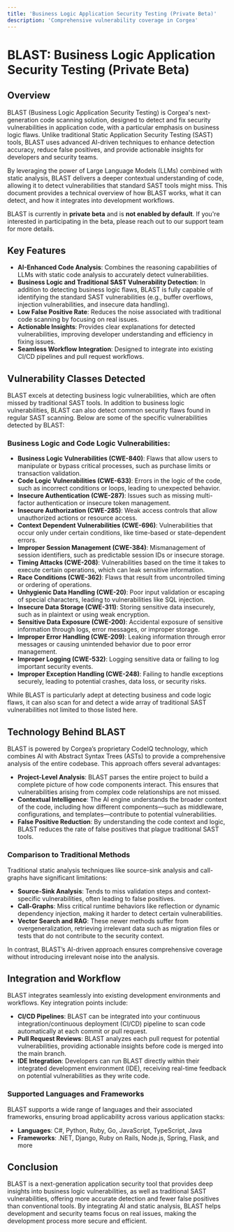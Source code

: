 ```yaml
---
title: 'Business Logic Application Security Testing (Private Beta)'
description: 'Comprehensive vulnerability coverage in Corgea'
---
```


# BLAST: Business Logic Application Security Testing (Private Beta)

## Overview

BLAST (Business Logic Application Security Testing) is Corgea's next-generation code scanning solution, designed to detect and fix security vulnerabilities in application code, with a particular emphasis on business logic flaws. Unlike traditional Static Application Security Testing (SAST) tools, BLAST uses advanced AI-driven techniques to enhance detection accuracy, reduce false positives, and provide actionable insights for developers and security teams.

By leveraging the power of Large Language Models (LLMs) combined with static analysis, BLAST delivers a deeper contextual understanding of code, allowing it to detect vulnerabilities that standard SAST tools might miss. This document provides a technical overview of how BLAST works, what it can detect, and how it integrates into development workflows.

<Note>BLAST is currently in **private beta** and is **not enabled by default**. If you're interested in participating in the beta, please reach out to our support team for more details.</Note>

## Key Features

- **AI-Enhanced Code Analysis**: Combines the reasoning capabilities of LLMs with static code analysis to accurately detect vulnerabilities.
- **Business Logic and Traditional SAST Vulnerability Detection**: In addition to detecting business logic flaws, BLAST is fully capable of identifying the standard SAST vulnerabilities (e.g., buffer overflows, injection vulnerabilities, and insecure data handling).
- **Low False Positive Rate**: Reduces the noise associated with traditional code scanning by focusing on real issues.
- **Actionable Insights**: Provides clear explanations for detected vulnerabilities, improving developer understanding and efficiency in fixing issues.
- **Seamless Workflow Integration**: Designed to integrate into existing CI/CD pipelines and pull request workflows.

## Vulnerability Classes Detected

BLAST excels at detecting business logic vulnerabilities, which are often missed by traditional SAST tools. In addition to business logic vulnerabilities, BLAST can also detect common security flaws found in regular SAST scanning. Below are some of the specific vulnerabilities detected by BLAST:

### Business Logic and Code Logic Vulnerabilities:
- **Business Logic Vulnerabilities (CWE-840)**: Flaws that allow users to manipulate or bypass critical processes, such as purchase limits or transaction validation.
- **Code Logic Vulnerabilities (CWE-633)**: Errors in the logic of the code, such as incorrect conditions or loops, leading to unexpected behavior.
- **Insecure Authentication (CWE-287)**: Issues such as missing multi-factor authentication or insecure token management.
- **Insecure Authorization (CWE-285)**: Weak access controls that allow unauthorized actions or resource access.
- **Context Dependent Vulnerabilities (CWE-696)**: Vulnerabilities that occur only under certain conditions, like time-based or state-dependent errors.
- **Improper Session Management (CWE-384)**: Mismanagement of session identifiers, such as predictable session IDs or insecure storage.
- **Timing Attacks (CWE-208)**: Vulnerabilities based on the time it takes to execute certain operations, which can leak sensitive information.
- **Race Conditions (CWE-362)**: Flaws that result from uncontrolled timing or ordering of operations.
- **Unhygienic Data Handling (CWE-20)**: Poor input validation or escaping of special characters, leading to vulnerabilities like SQL injection.
- **Insecure Data Storage (CWE-311)**: Storing sensitive data insecurely, such as in plaintext or using weak encryption.
- **Sensitive Data Exposure (CWE-200)**: Accidental exposure of sensitive information through logs, error messages, or improper storage.
- **Improper Error Handling (CWE-209)**: Leaking information through error messages or causing unintended behavior due to poor error management.
- **Improper Logging (CWE-532)**: Logging sensitive data or failing to log important security events.
- **Improper Exception Handling (CWE-248)**: Failing to handle exceptions securely, leading to potential crashes, data loss, or security risks.

While BLAST is particularly adept at detecting business and code logic flaws, it can also scan for and detect a wide array of traditional SAST vulnerabilities not limited to those listed here.

## Technology Behind BLAST

BLAST is powered by Corgea’s proprietary CodeIQ technology, which combines AI with Abstract Syntax Trees (ASTs) to provide a comprehensive analysis of the entire codebase. This approach offers several advantages:

- **Project-Level Analysis**: BLAST parses the entire project to build a complete picture of how code components interact. This ensures that vulnerabilities arising from complex code relationships are not missed.
- **Contextual Intelligence**: The AI engine understands the broader context of the code, including how different components—such as middleware, configurations, and templates—contribute to potential vulnerabilities.
- **False Positive Reduction**: By understanding the code context and logic, BLAST reduces the rate of false positives that plague traditional SAST tools.

### Comparison to Traditional Methods

Traditional static analysis techniques like source-sink analysis and call-graphs have significant limitations:

- **Source-Sink Analysis**: Tends to miss validation steps and context-specific vulnerabilities, often leading to false positives.
- **Call-Graphs**: Miss critical runtime behaviors like reflection or dynamic dependency injection, making it harder to detect certain vulnerabilities.
- **Vector Search and RAG**: These newer methods suffer from overgeneralization, retrieving irrelevant data such as migration files or tests that do not contribute to the security context.

In contrast, BLAST’s AI-driven approach ensures comprehensive coverage without introducing irrelevant noise into the analysis.

## Integration and Workflow

BLAST integrates seamlessly into existing development environments and workflows. Key integration points include:

- **CI/CD Pipelines**: BLAST can be integrated into your continuous integration/continuous deployment (CI/CD) pipeline to scan code automatically at each commit or pull request.
- **Pull Request Reviews**: BLAST analyzes each pull request for potential vulnerabilities, providing actionable insights before code is merged into the main branch.
- **IDE Integration**: Developers can run BLAST directly within their integrated development environment (IDE), receiving real-time feedback on potential vulnerabilities as they write code.

### Supported Languages and Frameworks

BLAST supports a wide range of languages and their associated frameworks, ensuring broad applicability across various application stacks:

- **Languages**: C#, Python, Ruby, Go, JavaScript, TypeScript, Java
- **Frameworks**: .NET, Django, Ruby on Rails, Node.js, Spring, Flask, and more


## Conclusion

BLAST is a next-generation application security tool that provides deep insights into business logic vulnerabilities, as well as traditional SAST vulnerabilities, offering more accurate detection and fewer false positives than conventional tools. By integrating AI and static analysis, BLAST helps development and security teams focus on real issues, making the development process more secure and efficient.